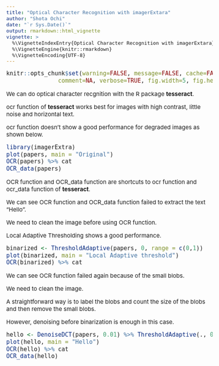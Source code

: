 ```yaml
---
title: "Optical Character Recognition with imagerExtara"
author: "Shota Ochi"
date: "`r Sys.Date()`"
output: rmarkdown::html_vignette
vignette: >
  %\VignetteIndexEntry{Optical Character Recognition with imagerExtara}
  %\VignetteEngine{knitr::rmarkdown}
  %\VignetteEncoding{UTF-8}
---
```


<style type="text/css">

body, td {
   font-size: 15px;
}
code.r{
  font-size: 15px;
}
pre {
  font-size: 15px
}
</style>

```r
knitr::opts_chunk$set(warning=FALSE, message=FALSE, cache=FALSE, 
               comment=NA, verbose=TRUE, fig.width=5, fig.height=5, dev='jpeg',dev.args=list(quality=50))			   
```

We can do optical character recgnition with the R package **tesseract**.

ocr function of **tesseract** works best for images with high contrast, little noise and horizontal text.

ocr function doesn't show a good performance for degraded images as shown below.  

```r
library(imagerExtra)
plot(papers, main = "Original")
OCR(papers) %>% cat
OCR_data(papers)
```

OCR function and OCR_data function are shortcuts to ocr function and ocr_data function of **tesseract**.

We can see OCR function and OCR_data function failed to extract the text "Hello".

We need to clean the image before using OCR function.

Local Adaptive Thresholding shows a good performance.

```r
binarized <- ThresholdAdaptive(papers, 0, range = c(0,1))
plot(binarized, main = "Local Adaptive threshold")
OCR(binarized) %>% cat
```

We can see OCR function failed again because of the small blobs.

We need to clean the image.

A straightforward way is to label the blobs and count the size of the blobs and then remove the small blobs.

However, denoising before binarization is enough in this case.

```r
hello <- DenoiseDCT(papers, 0.01) %>% ThresholdAdaptive(., 0.1, range = c(0,1))
plot(hello, main = "Hello")
OCR(hello) %>% cat
OCR_data(hello)
```